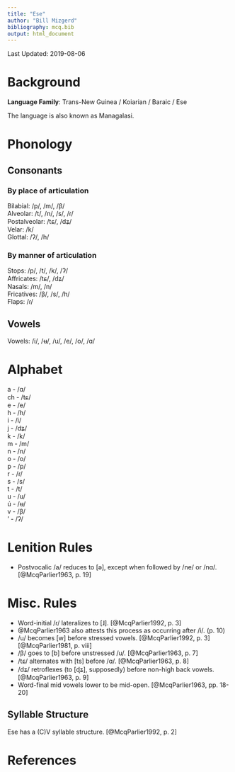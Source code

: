 ```yaml
---
title: "Ese"
author: "Bill Mizgerd"
bibliography: mcq.bib
output: html_document
---
```


Last Updated: 2019-08-06

# Background

**Language Family**: Trans-New Guinea / Koiarian / Baraic / Ese

The language is also known as Managalasi.

# Phonology

## Consonants

### By place of articulation

Bilabial: /p/, /m/, /β/  
Alveolar: /t/, /n/, /s/, /ɾ/  
Postalveolar: /tɕ/, /dʑ/  
Velar: /k/  
Glottal: /ʔ/, /h/  

### By manner of articulation

Stops: /p/, /t/, /k/, /ʔ/  
Affricates: /tɕ/, /dʑ/  
Nasals: /m/, /n/  
Fricatives: /β/, /s/, /h/  
Flaps: /ɾ/  

## Vowels

Vowels: /i/, /ʉ/, /u/, /e/, /o/, /ɑ/  

# Alphabet

a - /ɑ/  
ch - /tɕ/  
e - /e/  
h - /h/  
i - /i/  
j - /dʑ/  
k - /k/  
m - /m/  
n - /n/  
o - /o/  
p - /p/  
r - /ɾ/  
s - /s/  
t - /t/  
u - /u/  
ú - /ʉ/  
v - /β/  
' - /ʔ/  

# Lenition Rules

* Postvocalic /a/ reduces to [ə], except when followed by /ne/ or /nɑ/. [@McqParlier1963, p. 19]

# Misc. Rules

* Word-initial /ɾ/ lateralizes to [ɺ]. [@McqParlier1992, p. 3]
* @McqParlier1963 also attests this process as occurring after /i/. (p. 10)
* /u/ becomes [w] before stressed vowels. [@McqParlier1992, p. 3] [@McqParlier1981, p. viii]
* /β/ goes to [b] before unstressed /u/. [@McqParlier1963, p. 7]
* /tɕ/ alternates with [ts] before /ɑ/. [@McqParlier1963, p. 8]
* /dʑ/ retroflexes (to [ɖʑ], supposedly) before non-high back vowels. [@McqParlier1963, p. 9]
* Word-final mid vowels lower to be mid-open. [@McqParlier1963, pp. 18-20]

## Syllable Structure

Ese has a (C)V syllable structure. [@McqParlier1992, p. 2]

# References
